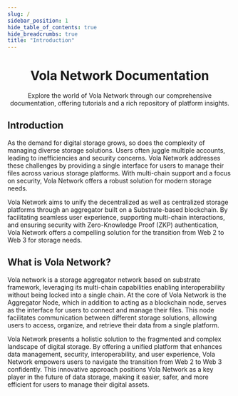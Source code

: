 ```yaml
---
slug: /
sidebar_position: 1
hide_table_of_contents: true
hide_breadcrumbs: true
title: "Introduction"
---
```



<div align="center">
  <VolaLogo />
</div>
<div align="center">

# Vola Network Documentation

</div>
<div align="center" style={{ maxWidth: "720px", marginInline: "auto" }}>
  Explore the world of Vola Network through our comprehensive documentation,
  offering tutorials and a rich repository of platform insights.
</div>

## Introduction

As the demand for digital storage grows, so does the complexity of managing diverse storage solutions. Users often juggle multiple accounts, leading to inefficiencies and security concerns. Vola Network addresses these challenges by providing a single interface for users to manage their files across various storage platforms. With multi-chain support and a focus on security, Vola Network offers a robust solution for modern storage needs.

Vola Network aims to unify the decentralized as well as centralized storage platforms through an aggregator built on a Substrate-based blockchain. By facilitating seamless user experience, supporting multi-chain interactions, and ensuring security with Zero-Knowledge Proof (ZKP) authentication, Vola Network offers a compelling solution for the transition from Web 2 to Web 3 for storage needs.

## What is Vola Network?

Vola network is a storage aggregator network based on substrate framework, leveraging its multi-chain capabilities enabling interoperability without being locked into a single chain. At the core of Vola Network is the Aggregator Node, which in addition to acting as a blockchain node, serves as the interface for users to connect and manage their files. This node facilitates communication between different storage solutions, allowing users to access, organize, and retrieve their data from a single platform.

Vola Network presents a holistic solution to the fragmented and complex landscape of digital storage. By offering a unified platform that enhances data management, security, interoperability, and user experience, Vola Network empowers users to navigate the transition from Web 2 to Web 3 confidently. This innovative approach positions Vola Network as a key player in the future of data storage, making it easier, safer, and more efficient for users to manage their digital assets.
